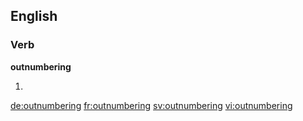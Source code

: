 ==English==

===Verb===
'''outnumbering'''

# {{present participle of|outnumber}}

[[de:outnumbering]]
[[fr:outnumbering]]
[[sv:outnumbering]]
[[vi:outnumbering]]